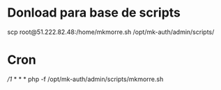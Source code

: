# Donload para base de scripts
scp root@51.222.82.48:/home/mkmorre.sh /opt/mk-auth/admin/scripts/

# Cron 
*/1 * * * * php -f /opt/mk-auth/admin/scripts/mkmorre.sh
